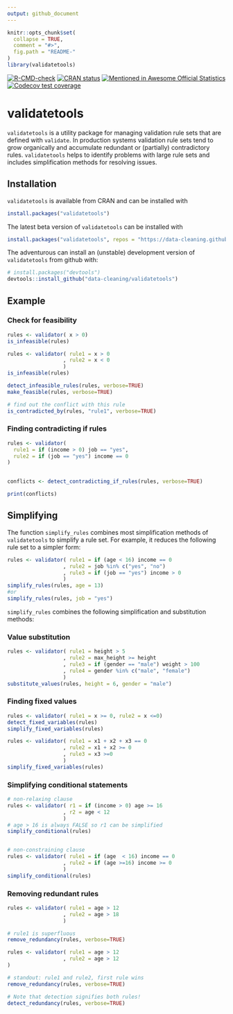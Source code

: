 ```yaml
---
output: github_document
---
```


<!-- README.md is generated from README.Rmd. Please edit that file -->

```r
knitr::opts_chunk$set(
  collapse = TRUE,
  comment = "#>",
  fig.path = "README-"
)
library(validatetools)
```

<!-- badges: start -->
[![R-CMD-check](https://github.com/data-cleaning/validatetools/actions/workflows/R-CMD-check.yaml/badge.svg)](https://github.com/data-cleaning/validatetools/actions/workflows/R-CMD-check.yaml)
[![CRAN status](https://www.r-pkg.org/badges/version/validatetools)](https://CRAN.R-project.org/package=validatetools)
[![Mentioned in Awesome Official Statistics](https://awesome.re/mentioned-badge.svg)](http://www.awesomeofficialstatistics.org)
[![Codecov test coverage](https://codecov.io/gh/data-cleaning/validatetools/graph/badge.svg)](https://app.codecov.io/gh/data-cleaning/validatetools)
<!-- badges: end -->

# validatetools

`validatetools` is a utility package for managing validation rule sets that are defined with `validate`.
In production systems validation rule sets tend to grow organically and accumulate redundant or (partially)
contradictory rules. `validatetools` helps to identify problems with large rule sets and includes simplification
methods for resolving issues.

## Installation

`validatetools` is available from CRAN and can be installed with

```r
install.packages("validatetools")
```

The latest beta version of `validatetools` can be installed with
``` r
install.packages("validatetools", repos = "https://data-cleaning.github.io/drat")
``` 

The adventurous can install an (unstable) development version of `validatetools` from github with:

``` r
# install.packages("devtools")
devtools::install_github("data-cleaning/validatetools")
```

## Example

### Check for feasibility

```r
rules <- validator( x > 0)
is_infeasible(rules)

rules <- validator( rule1 = x > 0
                  , rule2 = x < 0
                  )
is_infeasible(rules)

detect_infeasible_rules(rules, verbose=TRUE)
make_feasible(rules, verbose=TRUE)

# find out the conflict with this rule
is_contradicted_by(rules, "rule1", verbose=TRUE)
```

### Finding contradicting if rules


```r
rules <- validator(
  rule1 = if (income > 0) job == "yes",
  rule2 = if (job == "yes") income == 0
)
    

conflicts <- detect_contradicting_if_rules(rules, verbose=TRUE)
```


```r
print(conflicts)
```

## Simplifying 

The function `simplify_rules` combines most simplification methods of `validatetools` to simplify a rule set.
For example, it reduces the following rule set to a simpler form:

```r
rules <- validator( rule1 = if (age < 16) income == 0
                  , rule2 = job %in% c("yes", "no")
                  , rule3 = if (job == "yes") income > 0
                  )
simplify_rules(rules, age = 13)
#or 
simplify_rules(rules, job = "yes")
```

`simplify_rules` combines the following simplification and substitution methods:


### Value substitution

```r
rules <- validator( rule1 = height > 5
                  , rule2 = max_height >= height
                  , rule3 = if (gender == "male") weight > 100
                  , rule4 = gender %in% c("male", "female")
                  )
substitute_values(rules, height = 6, gender = "male")
```

### Finding fixed values

```r
rules <- validator( rule1 = x >= 0, rule2 = x <=0)
detect_fixed_variables(rules)
simplify_fixed_variables(rules)

rules <- validator( rule1 = x1 + x2 + x3 == 0
                  , rule2 = x1 + x2 >= 0
                  , rule3 = x3 >=0
                  )
simplify_fixed_variables(rules)
```

### Simplifying conditional statements

```r
# non-relaxing clause
rules <- validator( r1 = if (income > 0) age >= 16
                  , r2 = age < 12
                  )
# age > 16 is always FALSE so r1 can be simplified
simplify_conditional(rules)


# non-constraining clause
rules <- validator( rule1 = if (age  < 16) income == 0
                  , rule2 = if (age >=16) income >= 0
                  )
simplify_conditional(rules)
```

### Removing redundant rules

```r
rules <- validator( rule1 = age > 12
                  , rule2 = age > 18
                  )

# rule1 is superfluous
remove_redundancy(rules, verbose=TRUE)

rules <- validator( rule1 = age > 12
                  , rule2 = age > 12
)

# standout: rule1 and rule2, first rule wins
remove_redundancy(rules, verbose=TRUE)

# Note that detection signifies both rules!
detect_redundancy(rules, verbose=TRUE)
```
